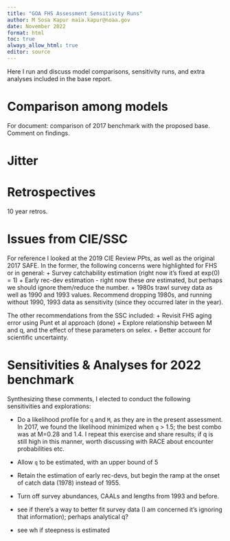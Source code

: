 ```yaml
---
title: "GOA FHS Assessment Sensitivity Runs"
author: M Sosa Kapur maia.kapur@noaa.gov
date: November 2022
format: html
toc: true
always_allow_html: true
editor: source
---
```


Here I run and discuss model comparisons, sensitivity runs, and extra analyses included in the base report.

# Comparison among models

For document: comparison of 2017 benchmark with the proposed base. Comment on findings.

# Jitter

# Retrospectives

10 year retros.

# Issues from CIE/SSC

For reference I looked at the 2019 CIE Review PPts, as well as the original 2017 SAFE. In the former, the following concerns were highlighted for FHS or in general: 
+ Survey catchability estimation (right now it's fixed at exp(0) = 1) 
+ Early rec-dev estimation - right now these *are* estimated, but perhaps we should ignore them/reduce the number. + 1980s trawl survey data as well as 1990 and 1993 values. Recommend dropping 1980s, and running without 1990, 1993 data as sensitivity (since they occurred later in the year).

The other recommendations from the SSC included: 
+ Revisit FHS aging error using Punt et al approach (done) 
+ Explore relationship between M and q, and the effect of these parameters on selex. 
+ Better account for scientific uncertainty.

# Sensitivities & Analyses for 2022 benchmark

Synthesizing these comments, I elected to conduct the following sensitivities and explorations: 

+ Do a likelihood profile for `q` and `M`, as they are in the present assessment. In 2017, we found the likelihood minimized when `q` \> 1.5; the best combo was at M=0.28 and 1.4. I repeat this exercise and share results; if q is still high in this manner, worth discussing with RACE about encounter probabilities etc.

-   Allow `q` to be estimated, with an upper bound of 5

-   Retain the estimation of early rec-devs, but begin the ramp at the onset of catch data (1978) instead of 1955.

-   Turn off survey abundances, CAALs and lengths from 1993 and before.


- see if there's a way to better fit survey data (I am concerned it's ignoring that information); perhaps analytical q?
- see wh if steepness is estimated
